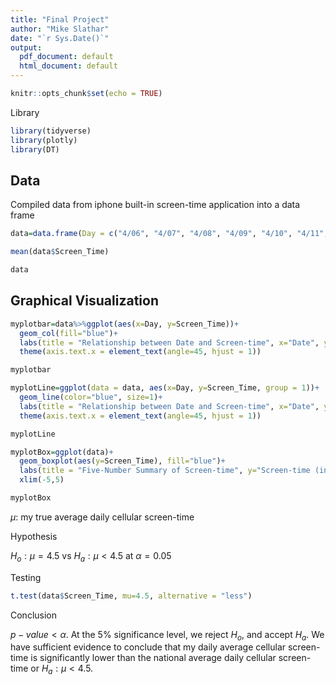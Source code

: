 ---
title: "Final Project"
author: "Mike Slathar"
date: "`r Sys.Date()`"
output:
  pdf_document: default
  html_document: default
---

```{r setup, include=FALSE}
knitr::opts_chunk$set(echo = TRUE)
```

Library

```{r}
library(tidyverse)
library(plotly)
library(DT)
```



## Data

Compiled data from iphone built-in screen-time application into a data frame

```{r}
data=data.frame(Day = c("4/06", "4/07", "4/08", "4/09", "4/10", "4/11", "4/12", "4/13", "4/14", "4/15", "4/16", "4/17", "4/18", "4/19"), Screen_Time=c(3.05, 1.97, 1.55, 2.17, 1.10, 1.02, 4.13, 2.35, 4.07, 2.83, 1.07, 3.8, 2.08, 1.10))

mean(data$Screen_Time)

data
```

## Graphical Visualization

```{r}
myplotbar=data%>%ggplot(aes(x=Day, y=Screen_Time))+
  geom_col(fill="blue")+
  labs(title = "Relationship between Date and Screen-time", x="Date", y="Screen-time (in hours)")+
  theme(axis.text.x = element_text(angle=45, hjust = 1))

myplotbar
```

```{r}
myplotLine=ggplot(data = data, aes(x=Day, y=Screen_Time, group = 1))+
  geom_line(color="blue", size=1)+
  labs(title = "Relationship between Date and Screen-time", x="Date", y="Screen-time (in hours)")+
  theme(axis.text.x = element_text(angle=45, hjust = 1))

myplotLine
```


```{r}
myplotBox=ggplot(data)+
  geom_boxplot(aes(y=Screen_Time), fill="blue")+
  labs(title = "Five-Number Summary of Screen-time", y="Screen-time (in hours)")+
  xlim(-5,5)

myplotBox
```





$\mu:$ my true average daily cellular screen-time

Hypothesis

$H_o: \mu=4.5$ vs $H_a: \mu<4.5$ at $\alpha=0.05$

Testing

```{r}
t.test(data$Screen_Time, mu=4.5, alternative = "less")
```

Conclusion

$p-value<\alpha$. At the $5\%$ significance level, we reject $H_o$, and accept $H_a$. We have sufficient evidence to conclude that my daily average cellular screen-time is significantly lower than the national average daily cellular screen-time or 
$H_a:\mu<4.5$.